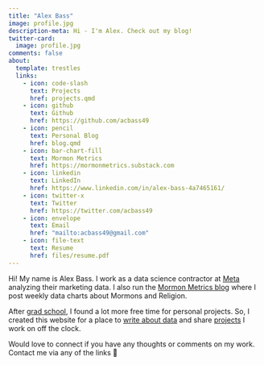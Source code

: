 ```yaml
---
title: "Alex Bass"
image: profile.jpg
description-meta: Hi - I'm Alex. Check out my blog!
twitter-card: 
  image: profile.jpg
comments: false
about:
  template: trestles
  links:
    - icon: code-slash
      text: Projects
      href: projects.qmd
    - icon: github
      text: Github
      href: https://github.com/acbass49
    - icon: pencil
      text: Personal Blog
      href: blog.qmd
    - icon: bar-chart-fill
      text: Mormon Metrics
      href: https://mormonmetrics.substack.com
    - icon: linkedin
      text: LinkedIn
      href: https://www.linkedin.com/in/alex-bass-4a7465161/
    - icon: twitter-x
      text: Twitter
      href: https://twitter.com/acbass49
    - icon: envelope
      text: Email
      href: "mailto:acbass49@gmail.com"
    - icon: file-text
      text: Resume
      href: files/resume.pdf
---
```


Hi! My name is Alex Bass. I work as a data science contractor at [Meta](https://about.meta.com) analyzing their marketing data. I also run the [Mormon Metrics blog](https://mormonmetrics.substack.com) where I post weekly data charts about Mormons and Religion.

After [grad school](https://datascience.virginia.edu/), I found a lot more free time for personal projects. So, I created this website for a place to [write about data](blog.qmd) and share [projects](projects.qmd) I work on off the clock.

Would love to connect if you have any thoughts or comments on my work. Contact me via any of the links 🙂
